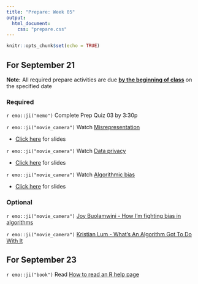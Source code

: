 ```yaml
---
title: "Prepare: Week 05"
output: 
  html_document:
    css: "prepare.css"
---
```


```r
knitr::opts_chunk$set(echo = TRUE)
```

## For September 21

**Note:** All required prepare activities are due **<u>by the beginning of class</u>** on the specified date

### Required 

`r emo::ji("memo")` Complete Prep Quiz 03 by 3:30p

`r emo::ji("movie_camera")` Watch [Misrepresentation](https://youtu.be/C_-rTKfswUI)

- [Click here](https://rstudio-education.github.io/datascience-box/course-materials/slides/u3-d01-misrepresentation/u3-d01-misrepresentation.html#1) for slides

`r emo::ji("movie_camera")` Watch [Data privacy](https://youtu.be/c4fvdoNbcSw)

- [Click here](https://rstudio-education.github.io/datascience-box/course-materials/slides/u3-d02-privacy/u3-d02-privacy.html#1) for slides

`r emo::ji("movie_camera")` Watch [Algorithmic bias](https://youtu.be/E2eD72pwtps)

- [Click here](https://rstudio-education.github.io/datascience-box/course-materials/slides/u3-d03-algorithmic-bias/u3-d03-algorithmic-bias.html#1) for slides


### Optional 

`r emo::ji("movie_camera")` [Joy Buolamwini - How I’m fighting bias in algorithms](https://youtu.be/UG_X_7g63rY)

`r emo::ji("movie_camera")` [Kristian Lum - What’s An Algorithm Got To Do With It](https://youtu.be/5zxDwA99soA)



## For September 23

`r emo::ji("book")` Read [How to read an R help page](https://socviz.co/appendix.html#a-little-more-about-r)





